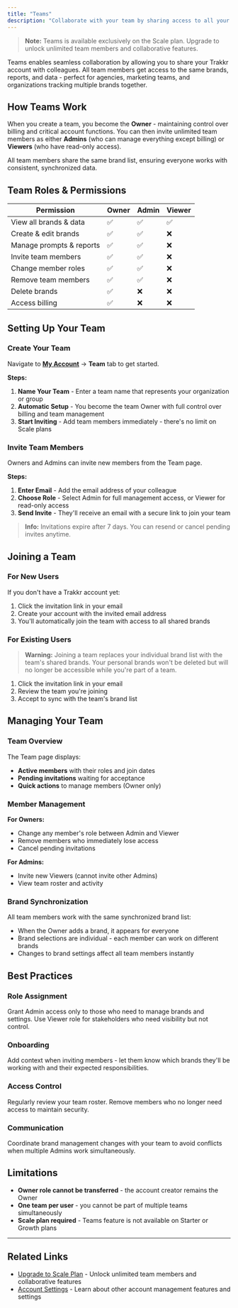 ```yaml
---
title: "Teams"
description: "Collaborate with your team by sharing access to all your brands. Invite colleagues to view data, manage brands, and work together on AI tracking."
---
```


> **Note:** Teams is available exclusively on the Scale plan. Upgrade to unlock unlimited team members and collaborative features.

Teams enables seamless collaboration by allowing you to share your Trakkr account with colleagues. All team members get access to the same brands, reports, and data - perfect for agencies, marketing teams, and organizations tracking multiple brands together.

## How Teams Work

When you create a team, you become the **Owner** - maintaining control over billing and critical account functions. You can then invite unlimited team members as either **Admins** (who can manage everything except billing) or **Viewers** (who have read-only access).

All team members share the same brand list, ensuring everyone works with consistent, synchronized data.

## Team Roles & Permissions

| Permission               | Owner | Admin | Viewer |
| ------------------------ | ----- | ----- | ------ |
| View all brands & data   | ✅     | ✅     | ✅      |
| Create & edit brands     | ✅     | ✅     | ❌      |
| Manage prompts & reports | ✅     | ✅     | ❌      |
| Invite team members      | ✅     | ✅     | ❌      |
| Change member roles      | ✅     | ✅     | ❌      |
| Remove team members      | ✅     | ✅     | ❌      |
| Delete brands            | ✅     | ❌     | ❌      |
| Access billing           | ✅     | ❌     | ❌      |

## Setting Up Your Team

### Create Your Team

Navigate to [**My Account**](https://trakkr.ai/account) → **Team** tab to get started.

**Steps:**

1. **Name Your Team** - Enter a team name that represents your organization or group
2. **Automatic Setup** - You become the team Owner with full control over billing and team management
3. **Start Inviting** - Add team members immediately - there's no limit on Scale plans

### Invite Team Members

Owners and Admins can invite new members from the Team page.

**Steps:**

1. **Enter Email** - Add the email address of your colleague
2. **Choose Role** - Select Admin for full management access, or Viewer for read-only access
3. **Send Invite** - They'll receive an email with a secure link to join your team

> **Info:** Invitations expire after 7 days. You can resend or cancel pending invites anytime.

## Joining a Team

### For New Users

If you don't have a Trakkr account yet:

1. Click the invitation link in your email
2. Create your account with the invited email address
3. You'll automatically join the team with access to all shared brands

### For Existing Users

> **Warning:** Joining a team replaces your individual brand list with the team's shared brands. Your personal brands won't be deleted but will no longer be accessible while you're part of a team.

1. Click the invitation link in your email
2. Review the team you're joining
3. Accept to sync with the team's brand list

## Managing Your Team

### Team Overview

The Team page displays:

- **Active members** with their roles and join dates
- **Pending invitations** waiting for acceptance
- **Quick actions** to manage members (Owner only)

### Member Management

**For Owners:**

- Change any member's role between Admin and Viewer
- Remove members who immediately lose access
- Cancel pending invitations

**For Admins:**

- Invite new Viewers (cannot invite other Admins)
- View team roster and activity

### Brand Synchronization

All team members work with the same synchronized brand list:

- When the Owner adds a brand, it appears for everyone
- Brand selections are individual - each member can work on different brands
- Changes to brand settings affect all team members instantly

## Best Practices

### Role Assignment

Grant Admin access only to those who need to manage brands and settings. Use Viewer role for stakeholders who need visibility but not control.

### Onboarding

Add context when inviting members - let them know which brands they'll be working with and their expected responsibilities.

### Access Control

Regularly review your team roster. Remove members who no longer need access to maintain security.

### Communication

Coordinate brand management changes with your team to avoid conflicts when multiple Admins work simultaneously.

## Limitations

- **Owner role cannot be transferred** - the account creator remains the Owner
- **One team per user** - you cannot be part of multiple teams simultaneously
- **Scale plan required** - Teams feature is not available on Starter or Growth plans

---

## Related Links

- [Upgrade to Scale Plan](/plans) - Unlock unlimited team members and collaborative features
- [Account Settings](/account-management) - Learn about other account management features and settings